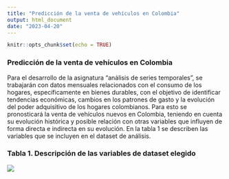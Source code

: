 ```yaml
---
title: "Predicción de la venta de vehículos en Colombia"
output: html_document
date: "2023-04-20"
---
```


```r
knitr::opts_chunk$set(echo = TRUE)
```

### Predicción de la venta de vehículos en Colombia
Para el desarrollo de la asignatura “análisis de series temporales”, se trabajarán con datos mensuales relacionados con el consumo de los hogares, específicamente en bienes durables, con el objetivo de identificar tendencias económicas, cambios en los patrones de gasto y la evolución del poder adquisitivo de los hogares colombianos. Para esto se pronosticará la venta de vehículos nuevos en Colombia, teniendo en cuenta su evolución histórica y posible relación con otras variables que influyen de forma directa e indirecta en su evolución. En la tabla 1 se describen las variables que se incluyen en el dataset de análisis.

### Tabla 1. Descripción de las variables de dataset elegido

<img src="C:\Users\portatil\Desktop\Data\EME\Maestría Ciencia de Datos\Semestre 3\Visualización de Datos\datos_SeriesPrediccion.png">

